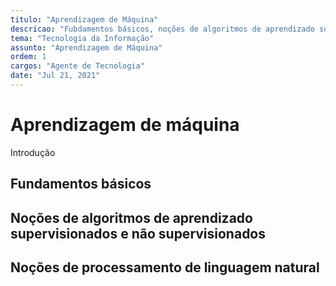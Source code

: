 ```yaml
---
titulo: "Aprendizagem de Máquina"
descricao: "Fubdamentos básicos, noções de algoritmos de aprendizado supervisionados e não supervisionados, noções de processamento de linguagem natural"
tema: "Tecnologia da Informação"
assunto: "Aprendizagem de Máquina"
ordem: 1
cargos: "Agente de Tecnologia"
date: "Jul 21, 2021"
---
```


# Aprendizagem de máquina
Introdução

## Fundamentos básicos 
## Noções de algoritmos de aprendizado supervisionados e não supervisionados
## Noções de processamento de linguagem natural